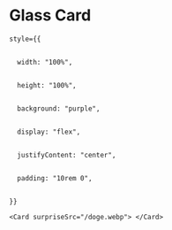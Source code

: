 



<Meta title="molecules/Card" />



# Glass Card



<Story name="Default">

  <div

    style={{

      width: "100%",

      height: "100%",

      background: "purple",

      display: "flex",

      justifyContent: "center",

      padding: "10rem 0",

    }}

  >

    <Card surpriseSrc="/doge.webp"> </Card>

  </div>

</Story>


